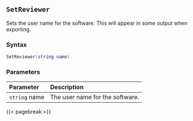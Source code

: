 ## `SetReviewer`

Sets the user name for the software.
This will appear in some output when exporting.

### Syntax {-}

``` .lua
SetReviewer(string name)
```

### Parameters {-}

**Parameter** | **Description**
| :-- | :-- |
`string` name | The user name for the software.

{{< pagebreak >}}

